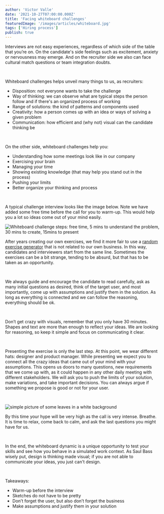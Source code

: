 ```yaml
---
author: 'Victor Valle'
date: '2021-10-27T07:00:00.000Z'
title: 'Facing whiteboard challenges'
featuredImage: '/images/articles/whiteboard.jpg'
tags: ['Hiring process']
publish: true
---
```




Interviews are not easy experiences, regardless of which side of the table that you’re on. On the candidate's side feelings such as excitement, anxiety or nervousness may emerge. And on the recruiter side we also can face cultural match questions or team integration doubts.

<br/>

Whiteboard challenges helps unveil many things to us, as recruiters:

*   Disposition: not everyone wants to take the challenge
*   Way of thinking: we can observe what are typical steps the person follow and if there's an organized process of working
*   Range of solutions: the kind of patterns and components used
*   Creativity: how a person comes up with an idea or ways of solving a given problem
*   Communication: how efficient and (why not) visual can the candidate thinking be

<br/>

On the other side, whiteboard challenges help you:

*   Understanding how some meetings look like in our company
*   Exercising your brain
*   Managing your time
*   Showing existing knowledge (that may help you stand out in the process)
*   Pushing your limits
*   Better organize your thinking and process

<br/>

A typical challenge interview looks like the image below. Note we have added some free time before the call for you to warm-up. This would help you a lot so ideas come out of your mind easily.

![Whiteboard challenge steps: free time, 5 mins to understand the problem, 30 mins to create, 15mins to present](/challenge-steps.jpg)

After years creating our own exercises, we find it more fair to use a [random exercise generator](https://designercize.com/) that is not related to our own business. In this way, candidates and interviewers start from the same line. Sometimes the exercises can be a bit strange, tending to be absurd, but that has to be taken as an opportunity.

<br/>

We always guide and encourage the candidate to read carefully, ask as many initial questions as desired, think of the target user, and most importantly, come up with assumptions and justify them in the solution. As long as everything is connected and we can follow the reasoning, everything should be ok.

<br/>

Don’t get crazy with visuals, remember that you only have 30 minutes. Shapes and text are more than enough to reflect your ideas. We are looking for reasoning, so keep it simple and focus on communicating it clear.

<br/>

Presenting the exercise is only the last step. At this point, we wear different hats: designer and product manager. While presenting we expect you to connect all the crazy ideas that came out of your mind with your assumptions. This opens us doors to many questions, new requirements that we come up with, as it could happen in any other daily meeting with different stakeholders. We will ask you to push the limits of your solution, make variations, and take important decisions. You can always argue if something we propose is good or not for your user.

<br/>

![simple picture of some leaves in a white background](/pawel-czerwinski-lWBZ01XRRoI-unsplash.jpg)

By this time your hype will be very high as the call is very intense. Breathe. It is time to relax, come back to calm, and ask the last questions you might have for us.

<br/>

In the end, the whiteboard dynamic is a unique opportunity to test your skills and see how you behave in a simulated work context. As Saul Bass wisely put, design is thinking made visual; if you are not able to communicate your ideas, you just can't design.

<br/>

Takeaways:
*   Warm-up before the interview
*   Sketches do not have to be pretty
*   Don’t forget the user, but also don’t forget the business
*   Make assumptions and justify them in your solution
